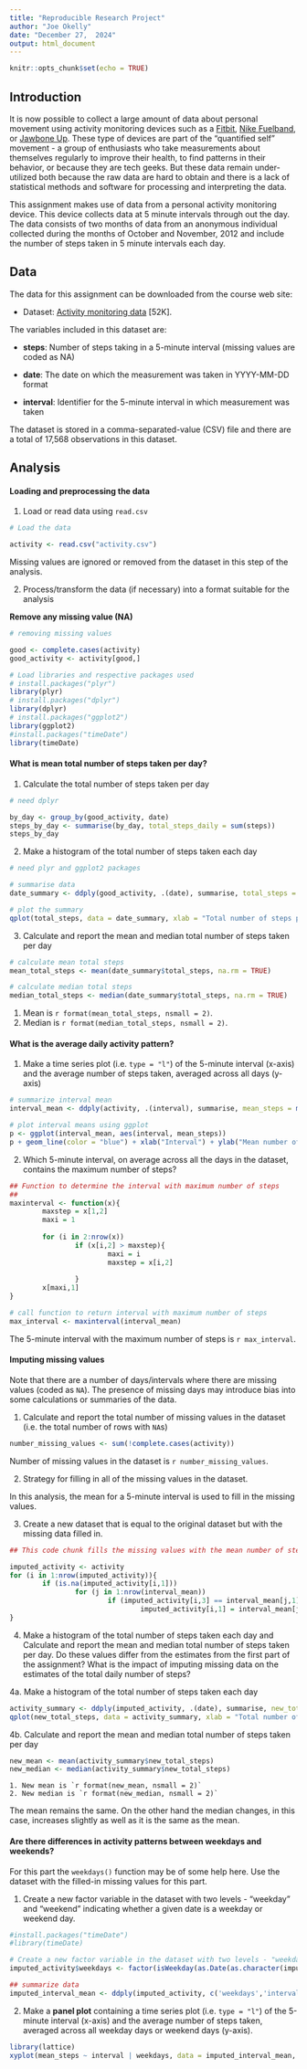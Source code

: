 ```yaml
---
title: "Reproducible Research Project"
author: "Joe Okelly"
date: "December 27,  2024"
output: html_document
---
```


```r
knitr::opts_chunk$set(echo = TRUE)
```

## Introduction

It is now possible to collect a large amount of data about personal movement using activity monitoring devices such as a [Fitbit](http://www.fitbit.com/), [Nike Fuelband](http://www.nike.com/us/en_us/c/nikeplus-fuelband), or [Jawbone Up](https://jawbone.com/up). These type of devices are part of the "quantified self" movement - a group of enthusiasts who take measurements about themselves regularly to improve their health, to find patterns in their behavior, or because they are tech geeks. But these data remain under-utilized both because the raw data are hard to obtain and there is a lack of statistical methods and software for processing and interpreting the data.

This assignment makes use of data from a personal activity monitoring device. This device collects data at 5 minute intervals through out the day. The data consists of two months of data from an anonymous individual collected during the months of October and November, 2012 and include the number of steps taken in 5 minute intervals each day.

## Data

The data for this assignment can be downloaded from the course web site:

* Dataset: [Activity monitoring data](https://d396qusza40orc.cloudfront.net/repdata%2Fdata%2Factivity.zip) [52K].

The variables included in this dataset are:

* **steps**: Number of steps taking in a 5-minute interval (missing values are coded as NA)

* **date**: The date on which the measurement was taken in YYYY-MM-DD format

* **interval**: Identifier for the 5-minute interval in which measurement was taken

The dataset is stored in a comma-separated-value (CSV) file and there are a total of 17,568 observations in this dataset.

## Analysis

#### Loading and preprocessing the data

1. Load or read data using `read.csv`

```r
# Load the data

activity <- read.csv("activity.csv")
```

Missing values are ignored or removed from the dataset in this step of the analysis.

2. Process/transform the data (if necessary) into a format suitable for the analysis

**Remove any missing value (NA)**

```r
# removing missing values

good <- complete.cases(activity)
good_activity <- activity[good,]

# Load libraries and respective packages used
# install.packages("plyr")
library(plyr)
# install.packages("dplyr")
library(dplyr)
# install.packages("ggplot2")
library(ggplot2)
#install.packages("timeDate") 
library(timeDate)
```

#### What is mean total number of steps taken per day?

1. Calculate the total number of steps taken per day

```r
# need dplyr

by_day <- group_by(good_activity, date)
steps_by_day <- summarise(by_day, total_steps_daily = sum(steps))
steps_by_day
```

2. Make a histogram of the total number of steps taken each day

```r
# need plyr and ggplot2 packages

# summarise data
date_summary <- ddply(good_activity, .(date), summarise, total_steps = sum(steps, na.rm = TRUE))

# plot the summary
qplot(total_steps, data = date_summary, xlab = "Total number of steps per day", binwidth = 500) 
```

3. Calculate and report the mean and median total number of steps taken per day

```r
# calculate mean total steps
mean_total_steps <- mean(date_summary$total_steps, na.rm = TRUE)

# calculate median total steps
median_total_steps <- median(date_summary$total_steps, na.rm = TRUE)
```

1. Mean is `r format(mean_total_steps, nsmall = 2)`.
2. Median is `r format(median_total_steps, nsmall = 2)`.


#### What is the average daily activity pattern?

1. Make a time series plot (i.e. `type = "l"`) of the 5-minute interval (x-axis) and the average number of steps taken, averaged across all days (y-axis)

```r
# summarize interval mean
interval_mean <- ddply(activity, .(interval), summarise, mean_steps = mean(steps, na.rm = TRUE))

# plot interval means using ggplot
p <- ggplot(interval_mean, aes(interval, mean_steps))
p + geom_line(color = "blue") + xlab("Interval") + ylab("Mean number of steps")
```

2. Which 5-minute interval, on average across all the days in the dataset, contains the maximum number of steps?

```r
## Function to determine the interval with maximum number of steps
## 
maxinterval <- function(x){
        maxstep = x[1,2]
        maxi = 1
        
        for (i in 2:nrow(x)) 
                if (x[i,2] > maxstep){ 
                        maxi = i
                        maxstep = x[i,2]
                        
                }
        x[maxi,1]
}

# call function to return interval with maximum number of steps
max_interval <- maxinterval(interval_mean)
```

The 5-minute interval with the maximum number of steps is `r max_interval`.


#### Imputing missing values

Note that there are a number of days/intervals where there are missing values (coded as `NA`). The presence of missing days may introduce bias into some calculations or summaries of the data.

1. Calculate and report the total number of missing values in the dataset (i.e. the total number of rows with `NA`s)

```r
number_missing_values <- sum(!complete.cases(activity))
```

Number of missing values in the dataset is `r number_missing_values`.

2. Strategy for filling in all of the missing values in the dataset.

In this analysis, the mean for a 5-minute interval is used to fill in the missing values.

3. Create a new dataset that is equal to the original dataset but with the missing data filled in.

```r
## This code chunk fills the missing values with the mean number of steps for each 5-minute interval

imputed_activity <- activity
for (i in 1:nrow(imputed_activity)){
        if (is.na(imputed_activity[i,1]))
                for (j in 1:nrow(interval_mean))
                        if (imputed_activity[i,3] == interval_mean[j,1])
                                imputed_activity[i,1] = interval_mean[j,2]
}
```

4. Make a histogram of the total number of steps taken each day and Calculate and report the mean and median total number of steps taken per day. Do these values differ from the estimates from the first part of the assignment? What is the impact of imputing missing data on the estimates of the total daily number of steps?

4a. Make a histogram of the total number of steps taken each day

```r
activity_summary <- ddply(imputed_activity, .(date), summarise, new_total_steps = sum(steps))
qplot(new_total_steps, data = activity_summary, xlab = "Total number of steps", binwidth = 1000)
```

4b. Calculate and report the mean and median total number of steps taken per day

```r
new_mean <- mean(activity_summary$new_total_steps)
new_median <- median(activity_summary$new_total_steps)
```

    1. New mean is `r format(new_mean, nsmall = 2)`
    2. New median is `r format(new_median, nsmall = 2)`

The mean remains the same. On the other hand the median changes, in this case, increases slightly as well as it is the same as the mean.


#### Are there differences in activity patterns between weekdays and weekends?

For this part the `weekdays()` function may be of some help here. Use the dataset with the filled-in missing values for this part.

1. Create a new factor variable in the dataset with two levels - "weekday" and "weekend" indicating whether a given date is a weekday or weekend day.

```r
#install.packages("timeDate") 
#library(timeDate)

# Create a new factor variable in the dataset with two levels - "weekday" and "weekend"
imputed_activity$weekdays <- factor(isWeekday(as.Date(as.character(imputed_activity$date), format = "%Y-%m-%d"), wday = 1:5), labels = c("weekend", "weekday"))

## summarize data
imputed_interval_mean <- ddply(imputed_activity, c('weekdays','interval'), summarise, mean_steps = mean(steps, na.rm = TRUE))
```

2. Make a **panel plot** containing a time series plot (i.e. `type = "l"`) of the 5-minute interval (x-axis) and the average number of steps taken, averaged across all weekday days or weekend days (y-axis). 

```r
library(lattice)
xyplot(mean_steps ~ interval | weekdays, data = imputed_interval_mean, type = "l", layout = c(1, 2), xlab = "Interval", ylab = "Mean number of steps")
```



